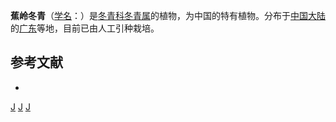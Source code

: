 {{Speciesbox 
| genus = Ilex
| species = jiaolingensis
| authority = [[曾沧江|C. J. Tseng]] et H. H. Liu
}}

'''蕉岭冬青'''（[[学名|学名]]：{{lang|la|''Ilex jiaolingensis''}}）是[[冬青科|冬青科]][[冬青属|冬青属]]的植物，为中国的特有植物。分布于[[中国大陆|中国大陆]]的[[广东|广东]]等地，目前已由人工引种栽培。

== 参考文献 ==
<div class="references-small">
* {{cite web| url =http://www.bioinfo.cn/db05/KmzwSpecies.php?action=view&id=14150| title =蕉岭冬青| work =《中国高等植物数据库全库》| publisher =中国科学院微生物研究所| author =昆明植物研究所| accessdate =2009-02-24| deadurl =yes| archiveurl =https://web.archive.org/web/20160305102557/http://www.bioinfo.cn/db05/KmzwSpecies.php?action=view&id=14150| archivedate =2016-03-05}}
</div>
{{Taxonbar|from=Q15227941}}

[[Category:冬青属|J]]
[[Category:中國特有植物|J]]
[[Category:广东植物|J]]